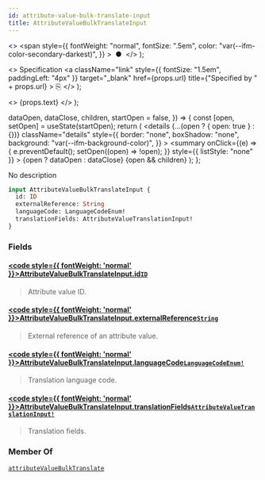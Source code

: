 ```yaml
---
id: attribute-value-bulk-translate-input
title: AttributeValueBulkTranslateInput
---
```


  <>
    <span
      style={{
        fontWeight: "normal",
        fontSize: ".5em",
        color: "var(--ifm-color-secondary-darkest)",
      }}
    >
      &nbsp;●&nbsp;
    </span>
  </>
);

  <>
    Specification
    <a
      className="link"
      style={{ fontSize: "1.5em", paddingLeft: "4px" }}
      target="\_blank"
      href={props.url}
      title={"Specified by " + props.url}
    >
      ⎘
    </a>
  </>
);

  <>
    <span className={props.class}>{props.text}</span>
  </>
);


  dataOpen,
  dataClose,
  children,
  startOpen = false,
}) => {
  const [open, setOpen] = useState(startOpen);
  return (
    <details
      {...(open ? { open: true } : {})}
      className="details"
      style={{
        border: "none",
        boxShadow: "none",
        background: "var(--ifm-background-color)",
      }}
    >
      <summary
        onClick={(e) => {
          e.preventDefault();
          setOpen((open) => !open);
        }}
        style={{ listStyle: "none" }}
      >
        {open ? dataOpen : dataClose}
      </summary>
      {open && children}
    </details>
  );
};

No description

```graphql
input AttributeValueBulkTranslateInput {
  id: ID
  externalReference: String
  languageCode: LanguageCodeEnum!
  translationFields: AttributeValueTranslationInput!
}
```

### Fields

#### [<code style={{ fontWeight: 'normal' }}>AttributeValueBulkTranslateInput.<b>id</b></code>](#)<Bullet />[`ID`](../../../api-reference/miscellaneous/scalars/id) <Badge class="badge badge--secondary" text="scalar"/> <Badge class="badge badge--secondary" text="miscellaneous"/>

> Attribute value ID.

#### [<code style={{ fontWeight: 'normal' }}>AttributeValueBulkTranslateInput.<b>externalReference</b></code>](#)<Bullet />[`String`](../../../api-reference/miscellaneous/scalars/string) <Badge class="badge badge--secondary" text="scalar"/> <Badge class="badge badge--secondary" text="miscellaneous"/>

> External reference of an attribute value.

#### [<code style={{ fontWeight: 'normal' }}>AttributeValueBulkTranslateInput.<b>languageCode</b></code>](#)<Bullet />[`LanguageCodeEnum!`](../../../api-reference/miscellaneous/enums/language-code-enum) <Badge class="badge badge--secondary" text="non-null"/> <Badge class="badge badge--secondary" text="enum"/> <Badge class="badge badge--secondary" text="miscellaneous"/>

> Translation language code.

#### [<code style={{ fontWeight: 'normal' }}>AttributeValueBulkTranslateInput.<b>translationFields</b></code>](#)<Bullet />[`AttributeValueTranslationInput!`](../../../api-reference/miscellaneous/inputs/attribute-value-translation-input) <Badge class="badge badge--secondary" text="non-null"/> <Badge class="badge badge--secondary" text="input"/> <Badge class="badge badge--secondary" text="miscellaneous"/>

> Translation fields.

### Member Of

[`attributeValueBulkTranslate`](../../../api-reference/attributes/mutations/attribute-value-bulk-translate) <Badge class="badge badge--secondary" text="mutation"/>
